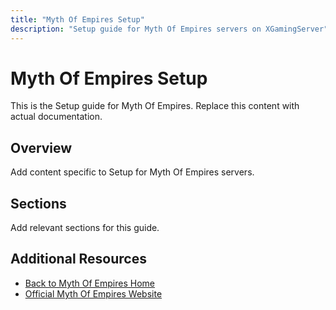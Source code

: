 ```yaml
---
title: "Myth Of Empires Setup"
description: "Setup guide for Myth Of Empires servers on XGamingServer"
---
```


# Myth Of Empires Setup

This is the Setup guide for Myth Of Empires. Replace this content with actual documentation.

## Overview

Add content specific to Setup for Myth Of Empires servers.

## Sections

Add relevant sections for this guide.

## Additional Resources

- [Back to Myth Of Empires Home](./index)
- [Official Myth Of Empires Website](https://example.com)
